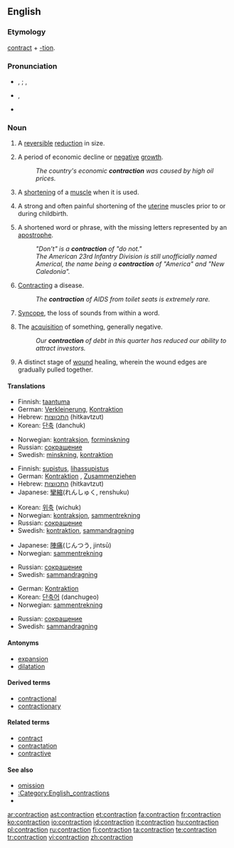==English==

===Etymology===
[[contract]] + [[-tion]].

===Pronunciation===
* {{a|UK}} {{IPA|/ˈkɒn.tɹæk.ʃən/}}, {{SAMPA|/"kQn.tr{k.S@n/}} {{qualifier|stressed}}; {{IPA|/kənˈtræk.ʃən/}}, {{SAMPA|/k@n"tr{k.S@n/}} {{qualifier|unstressed}}
* {{a|US}} {{IPA|/kənˈtɹæk.ʃən/}}, {{SAMPA|/k@n"tr{k.S@n/}}
* {{rhymes|ækʃən}}

===Noun===
{{en-noun}}

# A [[reversible]] [[reduction]] in size.
# {{economics}} A period of economic decline or [[negative]] [[growth]].
#: ''The country's economic '''contraction''' was caused by high oil prices.''
# {{biology}} A [[shorten]]ing of a [[muscle]] when it is used.
# {{medicine}} A strong and often painful shortening of the [[uterine]] muscles prior to or during childbirth.
# {{grammar}} A shortened word or phrase, with the missing letters represented by an [[apostrophe]].
#: ''"Don't" is a '''contraction''' of "do not."''
#: ''The American 23rd Infantry Division is still unofficially named Americal, the name being a '''contraction''' of "America" and "New Caledonia".'' 
# {{medicine}} [[contract|Contracting]] a disease.
#: ''The '''contraction''' of AIDS from toilet seats is extremely rare.''
# {{phonetics}} [[syncope|Syncope]], the loss of sounds from within a word.
# The [[acquisition]] of something, generally negative.
#: ''Our '''contraction''' of debt in this quarter has reduced our ability to attract investors.''
# {{medicine}} A distinct stage of [[wound]] healing, wherein the wound edges are gradually pulled together.

====Translations====
{{trans-top|reduction in size or activity}}
* Finnish: [[taantuma]]
* German: [[Verkleinerung]], [[Kontraktion]]
* Hebrew: [[התכווצות]] (hitkavtzut) {{f}}
* Korean: [[단축]] (danchuk)
{{trans-mid}}
* Norwegian: [[kontraksjon]], [[forminskning]]
* Russian: [[сокращение]]
* Swedish: [[minskning]], [[kontraktion]]
{{trans-bottom}}

{{trans-top|shortening of a muscle when it is used}}
* Finnish: [[supistus]], [[lihassupistus]]
* German: [[Kontraktion]] {{f}}, [[Zusammenziehen]] {{n}}
* Hebrew: [[התכווצות]] (hitkavtzut) {{f}}
* Japanese: [[攣縮]](れんしゅく, renshuku)
{{trans-mid}}
* Korean: [[위축]] (wichuk)
* Norwegian: [[kontraksjon]], [[sammentrekning]]
* Russian: [[сокращение]]
* Swedish: [[kontraktion]], [[sammandragning]]
{{trans-bottom}}

{{trans-top|painful shortening of the uterine muscles}}
* Japanese: [[陣痛]](じんつう, jintsū)
* Norwegian: [[sammentrekning]]
{{trans-mid}}
* Russian: [[сокращение]]
* Swedish: [[sammandragning]]
{{trans-bottom}}

{{trans-top|shortened word or phrase}}
* German: [[Kontraktion]] {{f}}
* Korean: [[단축어]] (danchugeo)
* Norwegian: [[sammentrekning]]
{{trans-mid}}
* Russian: [[сокращение]]
* Swedish: [[sammandragning]]
{{trans-bottom}}

====Antonyms====
* [[expansion]]
* [[dilatation]]

====Derived terms====
* [[contractional]]
* [[contractionary]]

====Related terms====
* [[contract]]
* [[contractation]]
* [[contractive]]

====See also====
* [[omission]]
* [[:Category:English_contractions]]
* {{pedialite|dab=contraction}}

[[ar:contraction]]
[[ast:contraction]]
[[et:contraction]]
[[fa:contraction]]
[[fr:contraction]]
[[ko:contraction]]
[[io:contraction]]
[[id:contraction]]
[[it:contraction]]
[[hu:contraction]]
[[pl:contraction]]
[[ru:contraction]]
[[fi:contraction]]
[[ta:contraction]]
[[te:contraction]]
[[tr:contraction]]
[[vi:contraction]]
[[zh:contraction]]